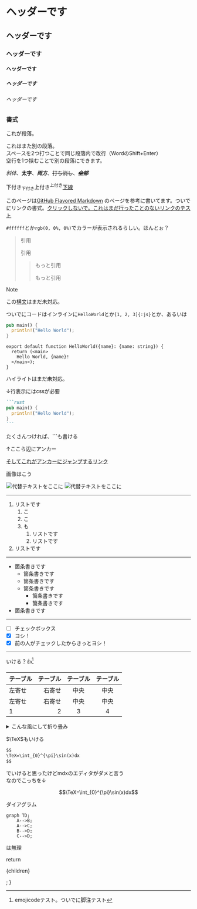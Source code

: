 
# ヘッダーです
## ヘッダーです
### ヘッダーです
#### ヘッダーです
##### ヘッダーです
###### ヘッダーです

### 書式

これが段落。

これはまた別の段落。  
スペースを2つ打つことで同じ段落内で改行（WordのShift+Enter）  
空行を1つ挟むことで別の段落にできます。

*斜体*、**太字**、***両方***、~~打ち消し~~、~~***全部***~~

下付き<sub>下付き</sub>上付き<sup>上付き</sup><ins>下線</ins>

このページは[GitHub Flavored Markdown](https://docs.github.com/ja/get-started/writing-on-github/getting-started-with-writing-and-formatting-on-github/basic-writing-and-formatting-syntax)
のページを参考に書いてます。ついでにリンクの書式。[クリックしないで。これはまだ行ったことのないリンクのテスト](about:blank)

`#ffffff`とか`rgb(0, 0%, 0%)`でカラーが表示されるらしい。ほんとぉ？

> 引用
>
> 引用
>> もっと引用
>>
>> もっと引用

> [!NOTE]
> この[構文](https://docs.github.com/ja/get-started/writing-on-github/getting-started-with-writing-and-formatting-on-github/basic-writing-and-formatting-syntax#footnotes)はまだ未対応。

ついでにコードはインラインに`HelloWorld`とか`[1, 2, 3]{:js}`とか、あるいは
```rust title="Rustサイコー！" caption="Rustサイコーと言いなさい"
pub main() {
  println!("Hello World");
}
```

```tsx {3} /main/ "name"
export default function HelloWorld({name}: {name: string}) {
  return (<main>
    Hello World, {name}!
  </main>);
}
```
ハイライトはまだ~~未~~対応。

↓行表示にはcssが必要
````md showLineNumbers
```rust
pub main() {
  println!("Hello World");
}
```
````
たくさんつければ、\`\`\`も書ける

<a name="anchor-here"></a>
↑ここら辺にアンカー

[そしてこれがアンカーにジャンプするリンク](#anchor-here)

画像はこう

![代替テキストをここに](../res/logo_light_trimmed.png)
<Image src={logo_light} alt="代替テキストをここに" />

---

1. リストです
    1. こ
    2. こ
    3. も
        1. リストです
        2. リストです
2. リストです

---

- 箇条書きです
    - 箇条書きです
    - 箇条書きです
    - 箇条書きです
        - 箇条書きです
        - 箇条書きです
- 箇条書きです

---

- [ ] チェックボックス
- [x] ヨシ！
- [x] 前の人がチェックしたからきっとヨシ！

--- 

いける？:+1:[^1]

[^1]: emojicodeテスト。ついでに脚注テスト

|テーブル|テーブル|テーブル|テーブル|
|:-------|-------:|:------:|:------:|
|左寄せ  |右寄せ  |中央    |中央    |
|左寄せ  |右寄せ  |中央    |中央    |
|1       |2       |3       |4       |

<details>
  <summary>こんな風にして折り畳み</summary>

  ここに詳細  
  *マークダウン*も**使用可能**  
  ここに詳細  
</details>

$\TeX$もいける

```md
$$
\TeX=\int_{0}^{\pi}\sin(x)dx
$$
```
でいけると思ったけどmdxのエディタがダメと言う  
なのでこっちを↓
```math
\TeX=\int_{0}^{\pi}\sin(x)dx
```

ダイアグラム
```mermaid
graph TD;
    A-->B;
    A-->C;
    B-->D;
    C-->D;
```
は無理

  return <div className="prose prose-slate prose-relative-weight prose-theme-override markdown-body !bg-transparent">
    {children}
  </div>;
}
